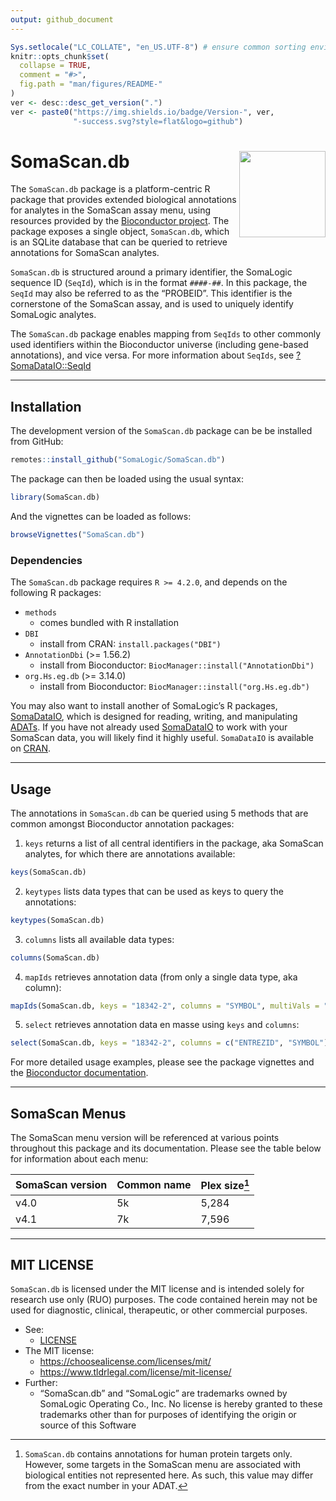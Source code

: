 ```yaml
---
output: github_document
---
```



<!-- README.md is generated from README.Rmd. Please edit that file -->


```r
Sys.setlocale("LC_COLLATE", "en_US.UTF-8") # ensure common sorting envir
knitr::opts_chunk$set(
  collapse = TRUE,
  comment = "#>",
  fig.path = "man/figures/README-"
)
ver <- desc::desc_get_version(".")
ver <- paste0("https://img.shields.io/badge/Version-", ver,
              "-success.svg?style=flat&logo=github")
```


# SomaScan.db <a href="https://somalogic.github.io/SomaDataIO"><img src="man/figures/logo.png" align="right" height="138" alt="" /></a>


The `SomaScan.db` package is a platform-centric R package that provides 
extended biological annotations for analytes in the SomaScan assay menu, using 
resources provided by the [Bioconductor project](https://bioconductor.org/). 
The package exposes a single object, `SomaScan.db`, which is an SQLite 
database that can be queried to retrieve annotations for SomaScan analytes. 

`SomaScan.db` is structured around a primary identifier, the SomaLogic 
sequence ID (`SeqId`), which is in the format `####-##`. In this package, the 
`SeqId` may also be referred to as the "PROBEID". This identifier is the 
cornerstone of the SomaScan assay, and is used to uniquely identify SomaLogic 
analytes.

The `SomaScan.db` package enables mapping from `SeqIds` to other 
commonly used identifiers within the Bioconductor universe (including 
gene-based annotations), and vice versa. For more information about `SeqIds`, 
see [?SomaDataIO::SeqId](https://somalogic.github.io/SomaDataIO/reference/SeqId.html)

---------------------


## Installation

The development version of the `SomaScan.db` package can be be installed 
from GitHub:

```r
remotes::install_github("SomaLogic/SomaScan.db")
```

The package can then be loaded using the usual syntax:

```r
library(SomaScan.db)
```

And the vignettes can be loaded as follows:

```r
browseVignettes("SomaScan.db")
```

### Dependencies

The `SomaScan.db` package requires `R >= 4.2.0`, and depends on the 
following R packages:

* `methods` 
    - comes bundled with R installation
* `DBI`
    - install from CRAN: `install.packages("DBI")`
* `AnnotationDbi` (>= 1.56.2)
    - install from Bioconductor: `BiocManager::install("AnnotationDbi")`
* `org.Hs.eg.db` (>= 3.14.0)
    - install from Bioconductor: `BiocManager::install("org.Hs.eg.db")`

You may also want to install another of SomaLogic's R packages,
[SomaDataIO](https://github.com/SomaLogic/SomaDataIO/),
which is designed for reading, writing, and manipulating
[ADATs](https://github.com/SomaLogic/SomaLogic-Data/blob/master/README.md).
If you have not already used
[SomaDataIO](https://somalogic.github.io/SomaDataIO/) to work with your
SomaScan data, you will likely find it highly useful.
`SomaDataIO` is available on [CRAN](https://cran.r-project.org/package=SomaDataIO).

---------------------


## Usage

The annotations in `SomaScan.db` can be queried using 5 methods that are 
common amongst Bioconductor annotation packages:

1. `keys` returns a list of all central identifiers in the package, aka 
SomaScan analytes, for which there are annotations available:
  
```r
keys(SomaScan.db)
```

2. `keytypes` lists data types that can be used as keys to query the 
annotations:

```r
keytypes(SomaScan.db)
```

3. `columns` lists all available data types:

```r
columns(SomaScan.db)
```

4. `mapIds` retrieves annotation data (from only a single data type, aka column):

```r
mapIds(SomaScan.db, keys = "18342-2", columns = "SYMBOL", multiVals = "first")
```

5. `select` retrieves annotation data en masse using `keys` and `columns`:

```r
select(SomaScan.db, keys = "18342-2", columns = c("ENTREZID", "SYMBOL"))
```

For more detailed usage examples, please see the package vignettes and the
[Bioconductor documentation](https://bioconductor.org/packages/release/bioc/html/AnnotationDbi.html).

---------------------


## SomaScan Menus

The SomaScan menu version will be referenced at various points throughout this 
package and its documentation. Please see the table below for information 
about each menu:

| SomaScan version     | Common name    | Plex size[^1]  |
| :------------------- | :------------- | :------------- |
| v4.0                 | 5k             | 5,284          |
| v4.1                 | 7k             | 7,596          |

[^1]: `SomaScan.db` contains annotations for human protein targets only. 
However, some targets in the SomaScan menu are associated with biological 
entities not represented here. As such, this value may differ from the exact 
number in your ADAT. 

---------------------


## MIT LICENSE

`SomaScan.db` is licensed under the MIT license and is intended
solely for research use only (RUO) purposes. The code contained
herein may not be used for diagnostic, clinical, therapeutic, or other
commercial purposes.

- See:
  - [LICENSE](https://github.com/SomaLogic/SomaScan.db/blob/main/LICENSE.md)
- The MIT license:
  - <https://choosealicense.com/licenses/mit/>
  - [https://www.tldrlegal.com/license/mit-license/](https://www.tldrlegal.com/license/mit-license)
- Further:
  - "SomaScan.db" and "SomaLogic" are trademarks owned by SomaLogic
    Operating Co., Inc. No license is hereby granted to these trademarks
    other than for purposes of identifying the origin or source of this
    Software
